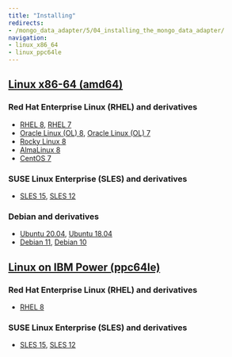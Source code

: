 ```yaml
---
title: "Installing"
redirects:
- /mongo_data_adapter/5/04_installing_the_mongo_data_adapter/
navigation:
- linux_x86_64
- linux_ppc64le
---
```


## [Linux x86-64 (amd64)](linux_x86_64)
### Red Hat Enterprise Linux (RHEL) and derivatives
- [RHEL 8](linux_x86_64/mongo_rhel_8), [RHEL 7](linux_x86_64/mongo_rhel_7)
- [Oracle Linux (OL) 8](linux_x86_64/mongo_rhel_8), [Oracle Linux (OL) 7](linux_x86_64/mongo_rhel_7)
- [Rocky Linux 8](linux_x86_64/mongo_other_linux_8)
- [AlmaLinux 8](linux_x86_64/mongo_other_linux_8)
- [CentOS 7](linux_x86_64/mongo_centos_7)
### SUSE Linux Enterprise (SLES) and derivatives
- [SLES 15](linux_x86_64/mongo_sles_15), [SLES 12](linux_x86_64/mongo_sles_12)
### Debian and derivatives
- [Ubuntu 20.04](linux_x86_64/mongo_ubuntu_20), [Ubuntu 18.04](linux_x86_64/mongo_ubuntu_18)
- [Debian 11](linux_x86_64/mongo_deb_11), [Debian 10](linux_x86_64/mongo_deb_10)
## [Linux on IBM Power (ppc64le)](linux_ppc64le)
### Red Hat Enterprise Linux (RHEL) and derivatives
- [RHEL 8](linux_ppc64le/mongo_rhel_8)
### SUSE Linux Enterprise (SLES) and derivatives
- [SLES 15](linux_ppc64le/mongo_sles_15), [SLES 12](linux_ppc64le/mongo_sles_12)
